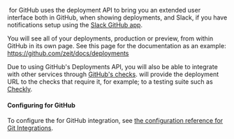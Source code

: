 
&#8203;<ProductName /> for GitHub uses the deployment API to bring you an extended user interface both in GitHub, when showing deployments, and Slack, if you have notifications setup using the [Slack GitHub app](https://slack.github.com).

You will see all of your deployments, production or preview, from within GitHub in its own page. See this page for the <OrgName /> documentation as an example: <https://github.com/zeit/docs/deployments>

Due to using GitHub's Deployments API, you will also be able to integrate with other services through [GitHub's checks](https://help.github.com/en/articles/about-status-checks). <ProductShortName /> will provide the deployment URL to the checks that require it, for example; to a testing suite such as [Checkly](https://checklyhq.com/docs/cicd/github/).

#### Configuring <ProductNameWrapper name={PRODUCT} /> for GitHub

To configure the <ProductName /> for GitHub integration, see [the configuration reference for Git Integrations](/docs/configuration#git-integrations).
